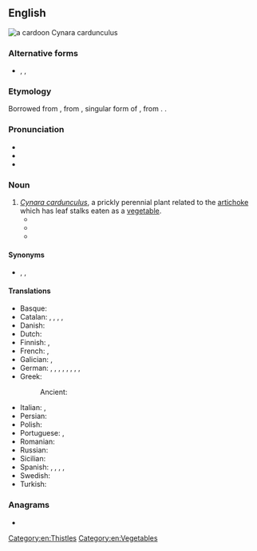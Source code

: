 ==English==
[[File:Cynara cardunculus 008.jpg|thumb|a '''cardoon'''<br>''Cynara cardunculus'']]
{{wikipedia}}
{{wikispecies|Cynara cardunculus}}

===Alternative forms===
* {{l|en|cardon}}, {{l|en|chardon}}, {{l|en|chardoon}} {{qualifier|obsolete}}

===Etymology===
Borrowed from {{bor|en|frm|cardon}}, from {{der|en|ML.|cardon}}, singular form of {{m|la|cardō}}, from {{der|en|la|carduus|t=thistle}}. {{doublet|en|chard}}.

===Pronunciation===
* {{IPA|en|/kɑː(ɹ)ˈduːn/}}
* {{audio|en|en-us-cardoon.ogg|Audio (US)}}
* {{rhymes|en|uːn|s=2}}

===Noun===
{{en-noun}}

# ''[[Cynara cardunculus]]'', a prickly perennial plant related to the [[artichoke]] which has leaf stalks eaten as a [[vegetable]].
#* {{quote-book|en|passage=Means: m. Void, and emptie places between beds in gardens, reserved for speciall hearbes; such are the spaces left for '''Cardoons''' betweene rowes of Onyons.|url=https://books.google.com/books?id=9EI_AAAAcAAJ&dq=%22spaces%20left%20for%20Cardoons%22&pg=PT389#v=onepage&q=%22spaces%20left%20for%20Cardoons%22&f=false|title=A dictionarie of the French and English tongues|year=1611|author={{w|Randle Cotgrave}}}}
#* {{quote-book|en|title={{w|The Voyage of the Beagle}}|author={{w|Charles Darwin}}|year=1839|passage=As I have already said, I nowhere saw the '''cardoon''' south of the Salado; but it is probable that in proportion as that country becomes inhabited, the '''cardoon''' will extend its limits.}}
#* {{quote-book|en|title=Mediterranean Vegetables: A Cook's ABC of Vegetables and Their Preparation|author=Clifford A. Wright|passage=In the sixteenth century, Ruellius speaks of the '''cardoon''' as a food that was appreciated as asparagus is today.|url=https://books.google.com/books?id=tka838efZvkC&lpg=PA87&dq=%22cardoon%22&pg=PA87#v=onepage&q=%22cardoon%22&f=false|year=2001}}

====Synonyms====
* {{sense|perennial plant}} {{vern|artichoke thistle}}, {{vern|ground thistle}}, {{vern|prickly artichoke}}

====Translations====
{{trans-top|perennial plant}}
* Basque: {{t|eu|baratze-kardu}}
* Catalan: {{t|ca|herbacol|f}}, {{t|ca|card comú}}, {{t|ca|card comestible}}, {{t|ca|carxofera borda}}, {{t+|ca|gallufera}}
* Danish: {{t|da|kardon|c}}
* Dutch: {{t+|nl|kardoen|m}}
* Finnish: {{t|fi|isoartisokka}}, {{t|fi|kardoni}}
* French: {{t|fr|artichaut à cardes|m}}, {{t+|fr|cardon|m}}
* Galician: {{t|gl|toba|f}}, {{t|gl|cardio|m}}
* German: {{t|de|Distel-Artischocke|f}}, {{t|de|Kardone|f}}, {{t|de|spanische Artischocke|f}}, {{t|de|wilde Artischocke|f}}, {{t|de|Cardy|f}}, {{t+|de|Distel|f}}, {{t|de|Gemüseartischoke|f}}, {{t|de|Gemüse-Artischocke|f}}, {{t+|de|Karde|f}}
* Greek: {{t+|el|αγκινάρα|f}}
*: Ancient: {{t|grc|κᾰ́κτος|m|f}}
{{trans-mid}}
* Italian: {{t|it|cardo|m}}, {{t|it|cardone|m}}
* Persian: {{t|fa|کرتش|tr=kartaš|sc=fa-Arab}}
* Polish: {{t|pl|karczoch hiszpanski|m}}
* Portuguese: {{t|pt|cardo de coalho|m}}, {{t|pt|cardo hortense|m}}
* Romanian: {{t+|ro|cardon|m}}
* Russian: {{t+|ru|кардо́н|m}}
* Sicilian: {{t|scn|carduni|m}}
* Spanish: {{t|es|cardo borriquero|m}}, {{t+|es|cardo|m}}, {{t|es|cardo comestible|m}}, {{t|es|cardo de comer|m}}, {{t|es|cardo lechero|m}}
* Swedish: {{t|sv|kardon|c}}
* Turkish: {{t+|tr|yabani enginar}}
{{trans-bottom}}

===Anagrams===
* {{anagrams|en|a=acdnoor|coronad}}

[[Category:en:Thistles]]
[[Category:en:Vegetables]]